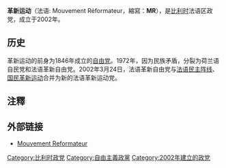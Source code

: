 {{Infobox political party
| name          = 革新运动
| native_name   = Mouvement Réformateur
| native_name_lang = fr
| logo          = Mouvement Réformateur logo.svg
| colorcode     = {{Party meta/color/革新运动}}
| leader        = [[夏爾·米歇爾|夏爾·米歇爾]]
| foundation    = 2002年3月21日
| ideology      = [[自由主義|自由主義]]<ref>http://www.parties-and-elections.de/belgium.html</ref><br />[[社會自由主義|社會自由主義]]<br /> [[经济自由主義|经济自由主義]]<br>[[自由保守主义|自由保守主义]]<br>[[民族自由主义|民族自由主义]]<br>[[古典自由主义|古典自由主义]]<br>[[亲欧洲主义|亲欧洲主义]]
| international = [[國際自由聯盟|國際自由聯盟]]
| european      = [[歐洲自由民主改革黨|歐洲自由民主改革黨]]
| europarl      = [[歐洲自由民主聯盟|歐洲自由民主聯盟]]
| colours       = 藍色
<!-- 未知參數 | cartel        = with [[Mouvement_des_Citoyens_pour_le_Changement|MCC]] -->
| affiliation1_title = 佛拉蒙語對應黨
| affiliation1  = [[开放弗拉芒自由民主党|开放弗拉芒自由民主党]]
| affiliation2_title = 德語對應黨
| affiliation2  = [[自由与进步党|自由与进步党]]
| position      = [[中間偏右|中間偏右]]
| headquarters  = {{BEL}}[[布魯塞爾|布魯塞爾]] National Secretariat <br /> Avenue de la Toison D'Or 84-86<br />1060
| website       = [http://www.mr.be/ www.mr.be]
| seats1_title  = [[比利時眾議院|眾議院]]
| seats1        = {{Infobox political party/seats|15|150|hex={{Party meta/color/革新运动}}}}
| seats2_title  = [[比利時參議院|參議院]]
| seats2        = {{Infobox political party/seats|8|71|hex={{Party meta/color/革新运动}}}}
| seats3_title  = [[瓦隆議會|瓦隆議會]]
| seats3        = {{Infobox political party/seats|19|75|hex={{Party meta/color/革新运动}}}}
| seats4_title  = [[法語區議會|法語區議會]]
| seats4        = {{Infobox political party/seats|23|94|hex={{Party meta/color/革新运动}}}}
| seats5_title  = [[布魯塞爾議會|布魯塞爾議會]]
| seats5        = {{Infobox political party/seats|13|89|hex={{Party meta/color/革新运动}}}}
| seats6_title  = [[歐洲議會|歐洲議會]]
| seats6        = {{Infobox political party/seats|2|22|hex={{Party meta/color/革新运动}}}}
}}
'''革新运动'''（法语: Mouvement Réformateur，縮寫：'''MR'''），是[[比利时|比利时]]法语区政党，成立于2002年。

== 历史 ==
革新运动的前身为1846年成立的[[自由党|自由党]]。1972年，因为民族矛盾，分裂为荷兰语自民党和法语革新自由党。2002年3月24日，法语革新自由党与[[法语民主阵线|法语民主阵线]]、[[国民革新运动|国民革新运动]]合并为新的法语革新运动党。

==注釋==
{{reflist}}

==外部链接==
* [http://www.mr.be/ Mouvement Reformateur] {{Wayback|url=http://www.mr.be/ |date=20161016034419 }}

{{比利時政黨}}

[[Category:比利时政党|Category:比利时政党]]
[[Category:自由主義政黨|Category:自由主義政黨]]
[[Category:2002年建立的政党|Category:2002年建立的政党]]